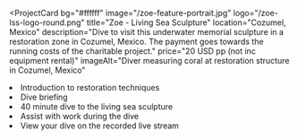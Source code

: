 <ProjectCard
  bg="#ffffff"
  image="/zoe-feature-portrait.jpg"
  logo="/zoe-lss-logo-round.png"
  title="Zoe - Living Sea Sculpture"
  location="Cozumel, Mexico"
  description="Dive to visit this underwater memorial sculpture in a restoration zone in Cozumel, Mexico. The payment goes towards the running costs of the charitable project."
  price="20 USD pp (not inc equipment rental)"
  imageAlt="Diver measuring coral at restoration structure in Cozumel, Mexico"
>
  <li>Introduction to restoration techniques</li>
  <li>Dive briefing</li>
  <li>40 minute dive to the living sea sculpture</li>
  <li>Assist with work during the dive</li>
  <li>View your dive on the recorded live stream</li>
</ProjectCard>